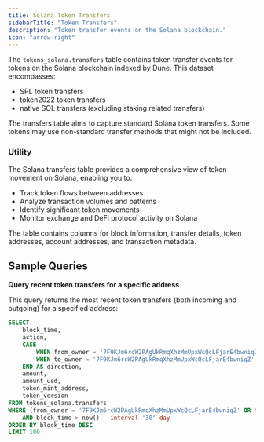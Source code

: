 ```yaml
---
title: Solana Token Transfers
sidebarTitle: "Token Transfers"
description: "Token transfer events on the Solana blockchain."
icon: "arrow-right"
---
```


The `tokens_solana.transfers` table contains token transfer events for tokens on the Solana blockchain indexed by Dune. This dataset encompasses:

- SPL token transfers
- token2022 token transfers
- native SOL transfers (excluding staking related transfers)


<Info>
 The transfers table aims to capture standard Solana token transfers. Some tokens may use non-standard transfer methods that might not be included.
</Info>

### Utility

The Solana transfers table provides a comprehensive view of token movement on Solana, enabling you to:

- Track token flows between addresses
- Analyze transaction volumes and patterns
- Identify significant token movements
- Monitor exchange and DeFi protocol activity on Solana

The table contains columns for block information, transfer details, token addresses, account addresses, and transaction metadata.


<ColumnDescriptions tableSchema="tokens_solana" tableName="transfers" />


<TableSample tableSchema="tokens_solana" tableName="transfers" />

## Sample Queries

**Query recent token transfers for a specific address**

This query returns the most recent token transfers (both incoming and outgoing) for a specified address:

```sql
SELECT
    block_time,
    action,
    CASE 
        WHEN from_owner = '7F9KJm6rcW2PAgUkRmqXhzMmUpxWcQcLFjarE4bwniqZ' THEN 'Outgoing'
        WHEN to_owner = '7F9KJm6rcW2PAgUkRmqXhzMmUpxWcQcLFjarE4bwniqZ' THEN 'Incoming'
    END AS direction,
    amount,
    amount_usd,
    token_mint_address,
    token_version
FROM tokens_solana.transfers
WHERE (from_owner = '7F9KJm6rcW2PAgUkRmqXhzMmUpxWcQcLFjarE4bwniqZ' OR to_owner = '7F9KJm6rcW2PAgUkRmqXhzMmUpxWcQcLFjarE4bwniqZ')
    AND block_time > now() - interval '30' day
ORDER BY block_time DESC
LIMIT 100
```


<QueryContainer queryText="SELECT
    block_time,
    action,
    CASE 
        WHEN from_owner = '7F9KJm6rcW2PAgUkRmqXhzMmUpxWcQcLFjarE4bwniqZ' THEN 'Outgoing'
        WHEN to_owner = '7F9KJm6rcW2PAgUkRmqXhzMmUpxWcQcLFjarE4bwniqZ' THEN 'Incoming'
    END AS direction,
    amount,
    amount_usd,
    token_mint_address,
    token_version
FROM tokens_solana.transfers
WHERE (from_owner = '7F9KJm6rcW2PAgUkRmqXhzMmUpxWcQcLFjarE4bwniqZ' OR to_owner = '7F9KJm6rcW2PAgUkRmqXhzMmUpxWcQcLFjarE4bwniqZ')
    AND block_time > now() - interval '30' day
ORDER BY block_time DESC
LIMIT 100" 
/>
